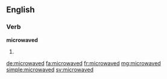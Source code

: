 ==English==

===Verb===
'''microwaved'''

# {{en-past of|microwave}}

[[de:microwaved]]
[[fa:microwaved]]
[[fr:microwaved]]
[[mg:microwaved]]
[[simple:microwaved]]
[[sv:microwaved]]